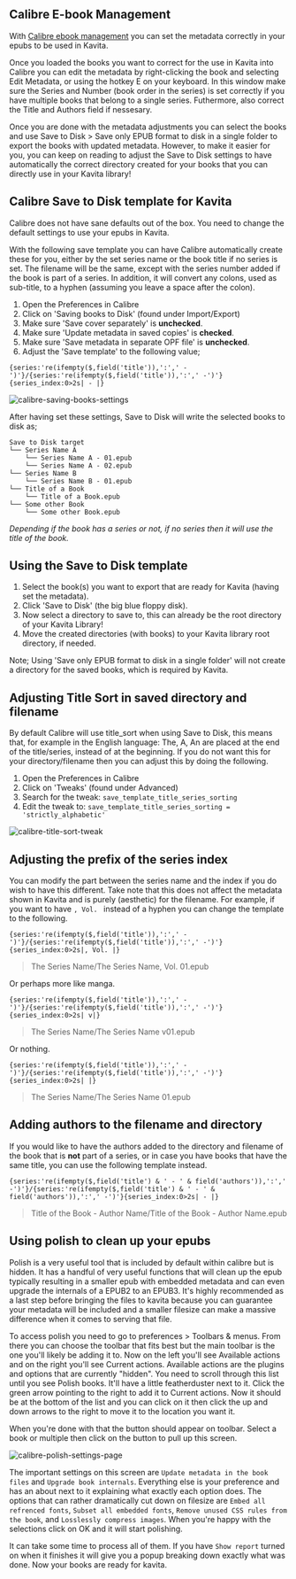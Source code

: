 
## Calibre E-book Management

With [Calibre ebook management](https://calibre-ebook.com/) you can set the metadata correctly in your epubs to be used in Kavita. 

Once you loaded the books you want to correct for the use in Kavita into Calibre you can edit the metadata by right-clicking the book and selecting Edit Metadata, or using the hotkey E on your keyboard. In this window make sure the Series and Number (book order in the series) is set correctly if you have multiple books that belong to a single series. Futhermore, also correct the Title and Authors field if nessesary.

Once you are done with the metadata adjustments you can select the books and use Save to Disk > Save only EPUB format to disk in a single folder to export the books with updated metadata. However, to make it easier for you, you can keep on reading to adjust the Save to Disk settings to have automatically the correct directory created for your books that you can directly use in your Kavita library!

## Calibre Save to Disk template for Kavita

<Callout type="warning" emoji="⚠️">
    Calibre does not have sane defaults out of the box. You need to change the default settings to use your epubs in Kavita. 
</Callout>

 With the following save template you can have Calibre automatically create these for you, either by the set series name or the book title if no series is set. The filename will be the same, except with the series number added if the book is part of a series. In addition, it will convert any colons, used as sub-title, to a hyphen (assuming you leave a space after the colon).

1. Open the Preferences in Calibre
2. Click on 'Saving books to Disk' (found under Import/Export)
3. Make sure 'Save cover separately' is **unchecked**.
4. Make sure 'Update metadata in saved copies' is **checked**.
5. Make sure 'Save metadata in separate OPF file' is **unchecked**.
6. Adjust the 'Save template' to the following value;

`{series:'re(ifempty($,field('title')),':',' -')'}/{series:'re(ifempty($,field('title')),':',' -')'}{series_index:0>2s| - |}`

![calibre-saving-books-settings](../../../public/guides/3rdparty/calibre-saving-books-settings.png)

After having set these settings, Save to Disk will write the selected books to disk as;
```
Save to Disk target
└── Series Name A
    └── Series Name A - 01.epub
    └── Series Name A - 02.epub
└── Series Name B
    └── Series Name B - 01.epub
└── Title of a Book
    └── Title of a Book.epub
└── Some other Book
    └── Some other Book.epub
```
_Depending if the book has a series or not, if no series then it will use the title of the book._

## Using the Save to Disk template

1. Select the book(s) you want to export that are ready for Kavita (having set the metadata).
2. Click 'Save to Disk' (the big blue floppy disk).
3. Now select a directory to save to, this can already be the root directory of your Kavita Library!
4. Move the created directories (with books) to your Kavita library root directory, if needed.

Note; Using 'Save only EPUB format to disk in a single folder' will not create a directory for the saved books, which is required by Kavita.

## Adjusting Title Sort in saved directory and filename

By default Calibre will use title_sort when using Save to Disk, this means that, for example in the English language: The, A, An are placed at the end of the title/series, instead of at the beginning. If you do not want this for your directory/filename then you can adjust this by doing the following.

1. Open the Preferences in Calibre
2. Click on 'Tweaks' (found under Advanced)
2. Search for the tweak: `save_template_title_series_sorting`
3. Edit the tweak to: `save_template_title_series_sorting = 'strictly_alphabetic'`

![calibre-title-sort-tweak](../../../public/guides/3rdparty/calibre-title-sort-tweak.png)

## Adjusting the prefix of the series index

You can modify the part between the series name and the index if you do wish to have this different. Take note that this does not affect the metadata shown in Kavita and is purely (aesthetic) for the filename. For example, if you want to have `, Vol. ` instead of a hyphen you can change the template to the following.

`{series:'re(ifempty($,field('title')),':',' -')'}/{series:'re(ifempty($,field('title')),':',' -')'}{series_index:0>2s|, Vol. |}`

> The Series Name/The Series Name, Vol. 01.epub

Or perhaps more like manga.

`{series:'re(ifempty($,field('title')),':',' -')'}/{series:'re(ifempty($,field('title')),':',' -')'}{series_index:0>2s| v|}`

> The Series Name/The Series Name v01.epub

Or nothing.

`{series:'re(ifempty($,field('title')),':',' -')'}/{series:'re(ifempty($,field('title')),':',' -')'}{series_index:0>2s| |}`

> The Series Name/The Series Name 01.epub

## Adding authors to the filename and directory

If you would like to have the authors added to the directory and filename of the book that is **not** part of a series, or in case you have books that have the same title, you can use the following template instead.

`{series:'re(ifempty($,field('title') & ' - ' & field('authors')),':',' -')'}/{series:'re(ifempty($,field('title') & ' - ' & field('authors')),':',' -')'}{series_index:0>2s| - |}`

> Title of the Book - Author Name/Title of the Book - Author Name.epub

## Using polish to clean up your epubs

Polish is a very useful tool that is included by default within calibre but is hidden. It has a handful of very useful functions that will clean up the epub typically resulting in a smaller epub with embedded metadata and can even upgrade the internals of a EPUB2 to an EPUB3. It's highly recommended as a last step before bringing the files to kavita because you can guarantee your metadata will be included and a smaller filesize can make a massive difference when it comes to serving that file.

To access polish you need to go to preferences > Toolbars & menus. From there you can choose the toolbar that fits best but the main toolbar is the one you'll likely be adding it to. 
Now on the left you'll see Available actions and on the right you'll see Current actions. Available actions are the plugins and options that are currently "hidden". You need to scroll through this list until you see Polish books. It'll have a little featherduster next to it. Click the green arrow pointing to the right to add it to Current actions. Now it should be at the bottom of the list and you can click on it then click the up and down arrows to the right to move it to the location you want it.

When you're done with that the button should appear on toolbar. Select a book or multiple then click on the button to pull up this screen.

![calibre-polish-settings-page](../../../public/guides/3rdparty/calibre-polish-settings-page.png)

The important settings on this screen are `Update metadata in the book files` and `Upgrade book internals`. Everything else is your preference and has an about next to it explaining what exactly each option does.
The options that can rather dramatically cut down on filesize are `Embed all refrenced fonts`, `Subset all embedded fonts`, `Remove unused CSS rules from the book`, and `Losslessly compress images`. When you're happy with the selections click on OK and it will start polishing. 

It can take some time to process all of them. If you have `Show report` turned on when it finishes it will give you a popup breaking down exactly what was done. Now your books are ready for kavita.
